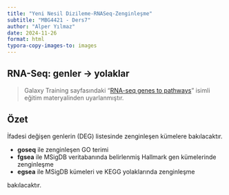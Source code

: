 ```yaml
---
title: "Yeni Nesil Dizileme-RNASeq-Zenginleşme"
subtitle: "MBG4421 - Ders7"
author: "Alper Yılmaz"
date: 2024-11-26
format: html
typora-copy-images-to: images
---
```


## RNA-Seq: genler -> yolaklar

> Galaxy Training sayfasındaki "[RNA-seq genes to pathways](https://training.galaxyproject.org/training-material/topics/transcriptomics/tutorials/rna-seq-genes-to-pathways/tutorial.html)" isimli eğitim materyalinden uyarlanmıştır.

## Özet

İfadesi değişen genlerin (DEG) listesinde zenginleşen kümelere bakılacaktır.

* **goseq** ile zenginleşen GO terimi
* **fgsea** ile MSigDB veritabanında belirlenmiş Hallmark gen kümelerinde zenginleşme
* **egsea** ile MSigDB kümeleri ve KEGG yolaklarında zenginleşme

bakılacaktır.
